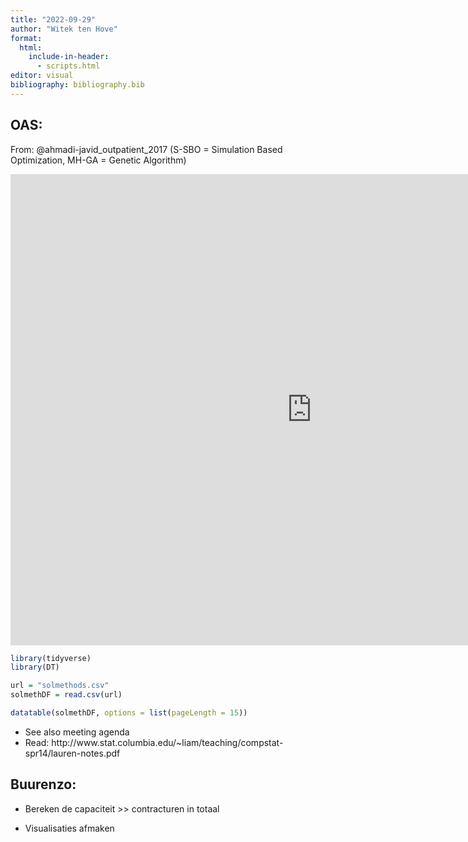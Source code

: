 ```yaml
---
title: "2022-09-29"
author: "Witek ten Hove"
format:
  html:
    include-in-header:
      - scripts.html
editor: visual
bibliography: bibliography.bib
---
```


## OAS:

From: @ahmadi-javid_outpatient_2017 (S-SBO = Simulation Based Optimization, MH-GA = Genetic Algorithm)

<iframe width="963" height="754" seamless frameborder="0" scrolling="no" src="https://docs.google.com/spreadsheets/d/e/2PACX-1vSOOBXb-av-h3waIWdnDbw8BAUQgB2Ogq4eXKnhsvU5i-5DoxZuM2fREjwq99I0tsYfnXghw45b4iTO/pubchart?oid=1356580898&amp;format=interactive">

</iframe>

```r
library(tidyverse)
library(DT)

url = "solmethods.csv"
solmethDF = read.csv(url)

datatable(solmethDF, options = list(pageLength = 15))
```

-   See also meeting agenda
-   Read: http://www.stat.columbia.edu/\~liam/teaching/compstat-spr14/lauren-notes.pdf

## Buurenzo:

-   Bereken de capaciteit \>\> contracturen in totaal

-   Visualisaties afmaken
